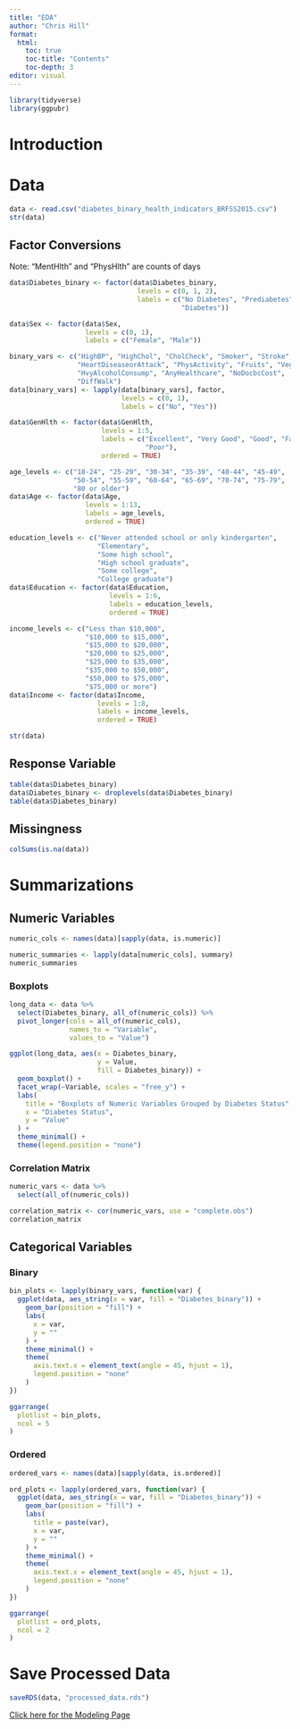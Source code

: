 ```yaml
---
title: "EDA"
author: "Chris Hill"
format: 
  html:
    toc: true
    toc-title: "Contents"
    toc-depth: 3
editor: visual
---
```


```r
library(tidyverse)
library(ggpubr)
```

# Introduction



# Data

```r
data <- read.csv("diabetes_binary_health_indicators_BRFSS2015.csv")
str(data)
```

## Factor Conversions

Note: "MentHlth" and "PhysHlth" are counts of days

```r
data$Diabetes_binary <- factor(data$Diabetes_binary, 
                                levels = c(0, 1, 2), 
                                labels = c("No Diabetes", "Prediabetes", 
                                           "Diabetes"))

data$Sex <- factor(data$Sex,
                   levels = c(0, 1),
                   labels = c("Female", "Male"))

binary_vars <- c("HighBP", "HighChol", "CholCheck", "Smoker", "Stroke", 
                 "HeartDiseaseorAttack", "PhysActivity", "Fruits", "Veggies", 
                 "HvyAlcoholConsump", "AnyHealthcare", "NoDocbcCost", 
                 "DiffWalk")
data[binary_vars] <- lapply(data[binary_vars], factor, 
                            levels = c(0, 1), 
                            labels = c("No", "Yes"))

data$GenHlth <- factor(data$GenHlth, 
                       levels = 1:5, 
                       labels = c("Excellent", "Very Good", "Good", "Fair", 
                                  "Poor"), 
                       ordered = TRUE)

age_levels <- c("18-24", "25-29", "30-34", "35-39", "40-44", "45-49", 
                "50-54", "55-59", "60-64", "65-69", "70-74", "75-79", 
                "80 or older")
data$Age <- factor(data$Age, 
                   levels = 1:13, 
                   labels = age_levels, 
                   ordered = TRUE)

education_levels <- c("Never attended school or only kindergarten", 
                      "Elementary", 
                      "Some high school", 
                      "High school graduate", 
                      "Some college", 
                      "College graduate")
data$Education <- factor(data$Education, 
                         levels = 1:6, 
                         labels = education_levels, 
                         ordered = TRUE)

income_levels <- c("Less than $10,000", 
                   "$10,000 to $15,000", 
                   "$15,000 to $20,000", 
                   "$20,000 to $25,000", 
                   "$25,000 to $35,000", 
                   "$35,000 to $50,000", 
                   "$50,000 to $75,000", 
                   "$75,000 or more")
data$Income <- factor(data$Income, 
                      levels = 1:8, 
                      labels = income_levels, 
                      ordered = TRUE)

str(data)
```

## Response Variable

```r
table(data$Diabetes_binary)
data$Diabetes_binary <- droplevels(data$Diabetes_binary)
table(data$Diabetes_binary)
```

## Missingness

```r
colSums(is.na(data))
```

# Summarizations

## Numeric Variables

```r
numeric_cols <- names(data)[sapply(data, is.numeric)]

numeric_summaries <- lapply(data[numeric_cols], summary)
numeric_summaries
```

### Boxplots

```r
long_data <- data %>%
  select(Diabetes_binary, all_of(numeric_cols)) %>%
  pivot_longer(cols = all_of(numeric_cols), 
               names_to = "Variable", 
               values_to = "Value")

ggplot(long_data, aes(x = Diabetes_binary, 
                      y = Value, 
                      fill = Diabetes_binary)) +
  geom_boxplot() +
  facet_wrap(~Variable, scales = "free_y") +
  labs(
    title = "Boxplots of Numeric Variables Grouped by Diabetes Status",
    x = "Diabetes Status",
    y = "Value"
  ) +
  theme_minimal() +
  theme(legend.position = "none")

```

### Correlation Matrix

```r
numeric_vars <- data %>%
  select(all_of(numeric_cols))

correlation_matrix <- cor(numeric_vars, use = "complete.obs")
correlation_matrix
```


## Categorical Variables

### Binary

```r
bin_plots <- lapply(binary_vars, function(var) {
  ggplot(data, aes_string(x = var, fill = "Diabetes_binary")) +
    geom_bar(position = "fill") +
    labs(
      x = var,
      y = ""
    ) +
    theme_minimal() +
    theme(
      axis.text.x = element_text(angle = 45, hjust = 1),
      legend.position = "none" 
    )
})

ggarrange(
  plotlist = bin_plots,
  ncol = 5
)
```

### Ordered

```r
ordered_vars <- names(data)[sapply(data, is.ordered)]

ord_plots <- lapply(ordered_vars, function(var) {
  ggplot(data, aes_string(x = var, fill = "Diabetes_binary")) +
    geom_bar(position = "fill") +
    labs(
      title = paste(var),
      x = var,
      y = ""
    ) +
    theme_minimal() +
    theme(
      axis.text.x = element_text(angle = 45, hjust = 1),
      legend.position = "none" 
    )
})

ggarrange(
  plotlist = ord_plots,
  ncol = 2
)
```

# Save Processed Data

```r
saveRDS(data, "processed_data.rds")
```










[Click here for the Modeling Page](Modeling.html)